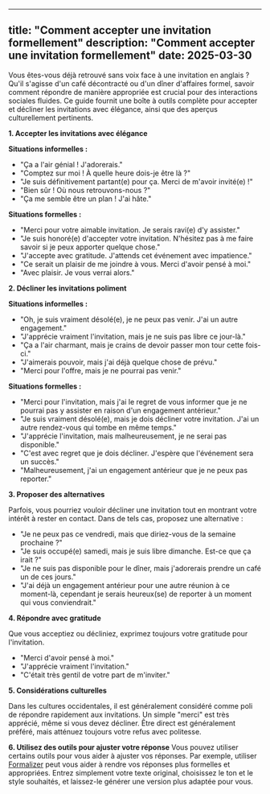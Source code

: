 
---
title: "Comment accepter une invitation formellement"
description: "Comment accepter une invitation formellement"
date: 2025-03-30
---

Vous êtes-vous déjà retrouvé sans voix face à une invitation en anglais ? Qu'il s'agisse d'un café décontracté ou d'un dîner d'affaires formel, savoir comment répondre de manière appropriée est crucial pour des interactions sociales fluides. Ce guide fournit une boîte à outils complète pour accepter et décliner les invitations avec élégance, ainsi que des aperçus culturellement pertinents.

**1. Accepter les invitations avec élégance**

**Situations informelles :**

*   "Ça a l'air génial ! J'adorerais."
*   "Comptez sur moi ! À quelle heure dois-je être là ?"
*   "Je suis définitivement partant(e) pour ça. Merci de m'avoir invité(e) !"
*   "Bien sûr ! Où nous retrouvons-nous ?"
*   "Ça me semble être un plan ! J'ai hâte."

**Situations formelles :**

*   "Merci pour votre aimable invitation. Je serais ravi(e) d'y assister."
*   "Je suis honoré(e) d'accepter votre invitation. N'hésitez pas à me faire savoir si je peux apporter quelque chose."
*   "J'accepte avec gratitude. J'attends cet événement avec impatience."
*   "Ce serait un plaisir de me joindre à vous. Merci d'avoir pensé à moi."
*   "Avec plaisir. Je vous verrai alors."

**2. Décliner les invitations poliment**

**Situations informelles :**

*   "Oh, je suis vraiment désolé(e), je ne peux pas venir. J'ai un autre engagement."
*   "J'apprécie vraiment l'invitation, mais je ne suis pas libre ce jour-là."
*   "Ça a l'air charmant, mais je crains de devoir passer mon tour cette fois-ci."
*   "J'aimerais pouvoir, mais j'ai déjà quelque chose de prévu."
*   "Merci pour l'offre, mais je ne pourrai pas venir."

**Situations formelles :**

*   "Merci pour l'invitation, mais j'ai le regret de vous informer que je ne pourrai pas y assister en raison d'un engagement antérieur."
*   "Je suis vraiment désolé(e), mais je dois décliner votre invitation. J'ai un autre rendez-vous qui tombe en même temps."
*   "J'apprécie l'invitation, mais malheureusement, je ne serai pas disponible."
*   "C'est avec regret que je dois décliner. J'espère que l'événement sera un succès."
*   "Malheureusement, j'ai un engagement antérieur que je ne peux pas reporter."

**3. Proposer des alternatives**

Parfois, vous pourriez vouloir décliner une invitation tout en montrant votre intérêt à rester en contact. Dans de tels cas, proposez une alternative :

*   "Je ne peux pas ce vendredi, mais que diriez-vous de la semaine prochaine ?"
*   "Je suis occupé(e) samedi, mais je suis libre dimanche. Est-ce que ça irait ?"
*   "Je ne suis pas disponible pour le dîner, mais j'adorerais prendre un café un de ces jours."
*   "J'ai déjà un engagement antérieur pour une autre réunion à ce moment-là, cependant je serais heureux(se) de reporter à un moment qui vous conviendrait."

**4. Répondre avec gratitude**

Que vous acceptiez ou décliniez, exprimez toujours votre gratitude pour l'invitation.

*   "Merci d'avoir pensé à moi."
*   "J'apprécie vraiment l'invitation."
*   "C'était très gentil de votre part de m'inviter."

**5. Considérations culturelles**

Dans les cultures occidentales, il est généralement considéré comme poli de répondre rapidement aux invitations. Un simple "merci" est très apprécié, même si vous devez décliner. Être direct est généralement préféré, mais atténuez toujours votre refus avec politesse.

**6. Utilisez des outils pour ajuster votre réponse**
Vous pouvez utiliser certains outils pour vous aider à ajuster vos réponses. Par exemple, utiliser [Formalizer](https://formalizer.app) peut vous aider à rendre vos réponses plus formelles et appropriées. Entrez simplement votre texte original, choisissez le ton et le style souhaités, et laissez-le générer une version plus adaptée pour vous.
